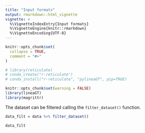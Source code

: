 ---
title: "Input formats"
output: rmarkdown::html_vignette
vignette: >
  %\VignetteIndexEntry{Input formats}
  %\VignetteEngine{knitr::rmarkdown}
  %\VignetteEncoding{UTF-8}
---

```{r, include = FALSE}
knitr::opts_chunk$set(
  collapse = TRUE,
  comment = "#>"
)
```

```{r include=FALSE}
# library(reticulate)
# conda_create("r-reticulate")
# conda_install("r-reticulate", "pylineaGT", pip=TRUE)
```

```{r setup}
knitr::opts_chunk$set(warning = FALSE)
library(lineaGT)
library(magrittr)
```

The dataset can be filtered calling the `filter_dataset()` function.

```{r dataset_filtering}
data_filt = data %>% filter_dataset()

data_filt
```


